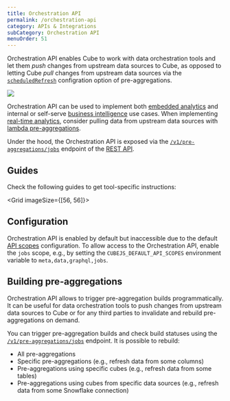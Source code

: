```yaml
---
title: Orchestration API
permalink: /orchestration-api
category: APIs & Integrations
subCategory: Orchestration API
menuOrder: 51
---
```


Orchestration API enables Cube to work with data orchestration tools and let
them _push_ changes from upstream data sources to Cube, as opposed to
letting Cube _pull_ changes from upstream data sources via the
[`scheduledRefresh`][ref-scheduled-refresh] configration option of
pre-aggregations.

<img src="https://ucarecdn.com/f9face39-7abf-4a61-96db-93c872668f6f/"/>

Orchestration API can be used to implement both [embedded analytics][cube-ea]
and internal or self-serve [business intelligence][cube-issbi] use cases.
When implementing [real-time analytics][cube-rta], consider pulling data from
upstream data sources with [lambda pre-aggregations][ref-lambda-pre-aggs].

Under the hood, the Orchestration API is exposed via the
[`/v1/pre-aggregations/jobs`][ref-ref-jobs-endpoint] endpoint of the
[REST API][ref-rest-api].

## Guides

Check the following guides to get tool-specific instructions:

<Grid imageSize={[56, 56]}>
  <GridItem
    url="orchestration-api/airflow"
    imageUrl="https://static.cube.dev/icons/airflow.svg"
    title="Apache Airflow"
  />
</Grid>

## Configuration

Orchestration API is enabled by default but inaccessible due to the default
[API scopes][ref-api-scopes] configuration. To allow access to the
Orchestration API, enable the `jobs` scope, e.g., by setting the
`CUBEJS_DEFAULT_API_SCOPES` environment variable to `meta,data,graphql,jobs`.

## Building pre-aggregations

Orchestration API allows to trigger pre-aggregation builds programmatically.
It can be useful for data orchestration tools to push changes from upstream
data sources to Cube or for any third parties to invalidate and rebuild
pre-aggregations on demand.

You can trigger pre-aggregation builds and check build statuses using the
[`/v1/pre-aggregations/jobs`][ref-ref-jobs-endpoint] endpoint. It is possible
to rebuild:

- All pre-aggregations
- Specific pre-aggregations (e.g., refresh data from some columns)
- Pre-aggregations using specific cubes (e.g., refresh data from some tables)
- Pre-aggregations using cubes from specific data sources (e.g., refresh data
from some Snowflake connection)

[ref-scheduled-refresh]: /schema/reference/pre-aggregations#parameters-scheduled-refresh
[cube-ea]: https://cube.dev/use-cases/embedded-analytics
[cube-issbi]: https://cube.dev/use-cases/semantic-layer
[cube-rta]: https://cube.dev/use-cases/real-time-analytics
[ref-lambda-pre-aggs]: /caching/pre-aggregations/lambda-pre-aggregations
[ref-rest-api]: /http-api/rest
[ref-api-scopes]: /http-api/rest#configuration-api-scopes
[ref-ref-jobs-endpoint]: /rest-api#v-1-pre-aggregations-jobs